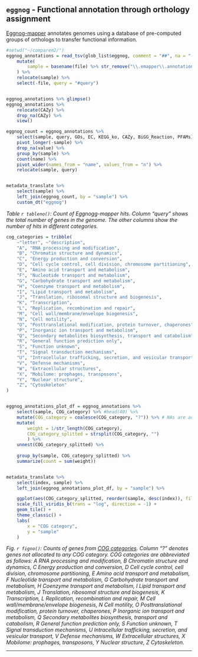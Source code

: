 ## `eggnog` - Functional annotation through orthology assignment 

[Eggnog-mapper ](https://github.com/eggnogdb/eggnog-mapper/) annotates genomes using a database of pre-computed groups of orthologs to transfer functional information.

```r

#setwd("~/comparem2/")
eggnog_annotations = read_tsv(glob_list$eggnog, comment = "##", na = "-", id = "file") %>% 
    mutate(
        sample = basename(file) %>% str_remove("\\.emapper\\.annotations$")
    ) %>% 
    relocate(sample) %>% 
    select(-file, query = "#query")


eggnog_annotations %>% glimpse()
eggnog_annotations %>% 
    relocate(CAZy) %>% 
    drop_na(CAZy) %>% 
    view()


```

```r


eggnog_count = eggnog_annotations %>%
    select(sample, query, GOs, EC, KEGG_ko, CAZy, BiGG_Reaction, PFAMs) %>% 
    pivot_longer(-sample) %>% 
    drop_na(value) %>% 
    group_by(sample) %>% 
    count(name) %>% 
    pivot_wider(names_from = "name", values_from = "n") %>% 
    relocate(sample, query)


metadata_translate %>%
    select(sample) %>%
    left_join(eggnog_count, by = "sample") %>%
    custom_dt("eggnog")


```

*Table `r tableno()`: Count of Eggnogg-mapper hits. Column "query" shows the total number of genes in the genome. The other columns show the number of hits in different categories.*



```r

cog_categories = tribble(
    ~"letter", ~"description",
    "A", "RNA processing and modification",
    "B", "Chromatin structure and dynamics",
    "C", "Energy production and conversion",
    "D", "Cell cycle control, cell division, chromosome partitioning",
    "E", "Amino acid transport and metabolism",
    "F", "Nucleotide transport and metabolism",
    "G", "Carbohydrate transport and metabolism",
    "H", "Coenzyme transport and metabolism",
    "I", "Lipid transport and metabolism",
    "J", "Translation, ribosomal structure and biogenesis",
    "K", "Transcription",
    "L", "Replication, recombination and repair",
    "M", "Cell wall/membrane/envelope biogenesis",
    "N", "Cell motility",
    "O", "Posttranslational modification, protein turnover, chaperones",
    "P", "Inorganic ion transport and metabolism",
    "Q", "Secondary metabolites biosynthesis, transport and catabolism",
    "R", "General function prediction only",
    "S", "Function unknown",
    "T", "Signal transduction mechanisms",
    "U", "Intracellular trafficking, secretion, and vesicular transport",
    "V", "Defense mechanisms",
    "W", "Extracellular structures",
    "X", "Mobilome: prophages, transposons",
    "Y", "Nuclear structure",
    "Z", "Cytoskeleton"
)


eggnog_annotations_plot_df = eggnog_annotations %>% 
    select(sample, COG_category) %>% #head(40) %>% 
    mutate(COG_category = coalesce(COG_category, "?")) %>% # NAs are actually just unknown/uncategorized genes.
    mutate(
        weight = 1/str_length(COG_category),
        COG_category_splitted = strsplit(COG_category, "")
        ) %>% 
    unnest(COG_category_splitted) %>% 
    
    group_by(sample, COG_category_splitted) %>% 
    summarize(count = sum(weight))


metadata_translate %>%
    select(index, sample) %>%
    left_join(eggnog_annotations_plot_df, by = "sample") %>% 

    ggplot(aes(COG_category_splitted, reorder(sample, desc(index)), fill = count)) + 
    scale_fill_viridis_b(trans = "log", direction = -1) + 
    geom_tile() +
    theme_classic() + 
    labs(
        x = "COG category", 
        y = "sample"
    )


```

*Fig. `r figno()`: Counts of genes from [COG categories](https://www.ncbi.nlm.nih.gov/research/cog/). Column "?" denotes genes not allocated to any COG category. COG categories are abbreviated as follows: A RNA processing and modification, B Chromatin structure and dynamics, C Energy production and conversion, D Cell cycle control, cell division, chromosome partitioning, E Amino acid transport and metabolism, F Nucleotide transport and metabolism, G Carbohydrate transport and metabolism, H Coenzyme transport and metabolism, I Lipid transport and metabolism, J Translation, ribosomal structure and biogenesis, K Transcription, L Replication, recombination and repair, M Cell wall/membrane/envelope biogenesis, N Cell motility, O Posttranslational modification, protein turnover, chaperones, P Inorganic ion transport and metabolism, Q Secondary metabolites biosynthesis, transport and catabolism, R General function prediction only, S Function unknown, T Signal transduction mechanisms, U Intracellular trafficking, secretion, and vesicular transport, V Defense mechanisms, W Extracellular structures, X Mobilome: prophages, transposons, Y Nuclear structure, Z Cytoskeleton.*


---